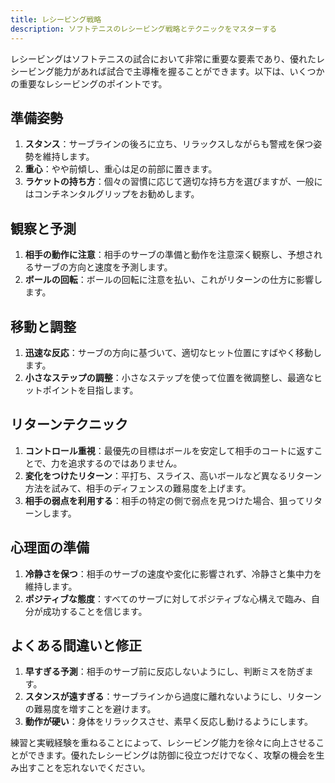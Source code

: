 ```yaml
---
title: レシービング戦略
description: ソフトテニスのレシービング戦略とテクニックをマスターする
---
```


レシービングはソフトテニスの試合において非常に重要な要素であり、優れたレシービング能力があれば試合で主導権を握ることができます。以下は、いくつかの重要なレシービングのポイントです。

## 準備姿勢

1. **スタンス**：サーブラインの後ろに立ち、リラックスしながらも警戒を保つ姿勢を維持します。
2. **重心**：やや前傾し、重心は足の前部に置きます。
3. **ラケットの持ち方**：個々の習慣に応じて適切な持ち方を選びますが、一般にはコンチネンタルグリップをお勧めします。

## 観察と予測

1. **相手の動作に注意**：相手のサーブの準備と動作を注意深く観察し、予想されるサーブの方向と速度を予測します。
2. **ボールの回転**：ボールの回転に注意を払い、これがリターンの仕方に影響します。

## 移動と調整

1. **迅速な反応**：サーブの方向に基づいて、適切なヒット位置にすばやく移動します。
2. **小さなステップの調整**：小さなステップを使って位置を微調整し、最適なヒットポイントを目指します。

## リターンテクニック

1. **コントロール重視**：最優先の目標はボールを安定して相手のコートに返すことで、力を追求するのではありません。
2. **変化をつけたリターン**：平打ち、スライス、高いボールなど異なるリターン方法を試みて、相手のディフェンスの難易度を上げます。
3. **相手の弱点を利用する**：相手の特定の側で弱点を見つけた場合、狙ってリターンします。

## 心理面の準備

1. **冷静さを保つ**：相手のサーブの速度や変化に影響されず、冷静さと集中力を維持します。
2. **ポジティブな態度**：すべてのサーブに対してポジティブな心構えで臨み、自分が成功することを信じます。

## よくある間違いと修正

1. **早すぎる予測**：相手のサーブ前に反応しないようにし、判断ミスを防ぎます。
2. **スタンスが遠すぎる**：サーブラインから過度に離れないようにし、リターンの難易度を増すことを避けます。
3. **動作が硬い**：身体をリラックスさせ、素早く反応し動けるようにします。

練習と実戦経験を重ねることによって、レシービング能力を徐々に向上させることができます。優れたレシービングは防御に役立つだけでなく、攻撃の機会を生み出すことを忘れないでください。